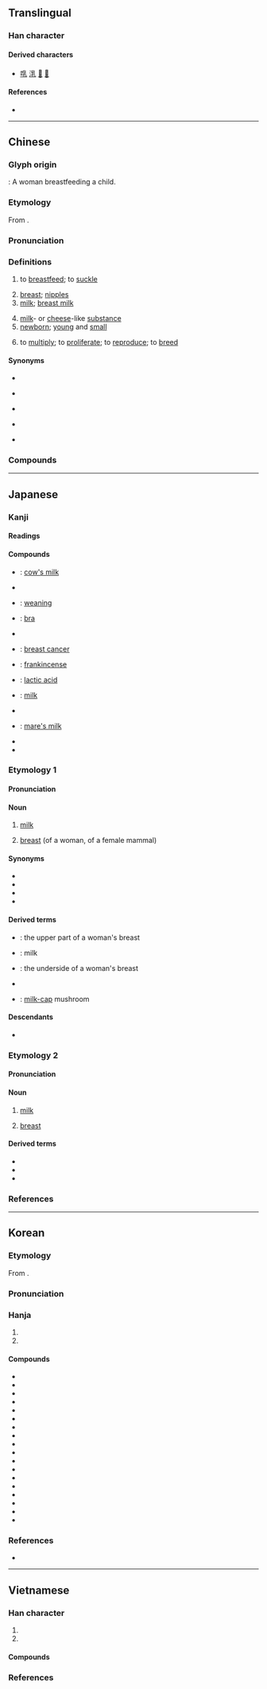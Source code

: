 {{character info}}
==Translingual==

===Han character===
{{Han char|rn=5|rad=乙|as=07|sn=8|four=22410|canj=BDU|ids=⿰孚乚}}

====Derived characters====
* [[啂]] [[㳶]] [[𡝦]] [[𥯇]]

====References====
* {{Han ref|kx=0084.170|dkj=00190|dj=0171.220|hdz=10055.040|uh=4E73|ud=20083|bh=A8C5|bd=43205}}

----

==Chinese==
{{zh-forms|alt=奶-Min Dong,𬂌-Min Dong}}

===Glyph origin===
{{Han etym}}
{{liushu|p}}: A woman breastfeeding a child.

===Etymology===
From {{inh|zh|sit-pro|*s-nəw}}.

===Pronunciation===
{{zh-pron
|m=rǔ
|m-s=
|c=jyu5
|c-t=
|g=
|h=pfs=yî
|j=ru2
|mb=
|md=nĕng/nèng/ṳ̄
|md_note=nĕng/nèng - colloquial; ṳ̄ - literary
|mn=zz:jí/kh:jú/xm,qz,tp:lú
|mn-t=ru2
|w=3zr
|x=
|mc=y
|oc=y
|ma=Zh-ru.ogg
|cat=v,n,a
}}

===Definitions===
{{zh-hanzi}}

# {{lb|zh|literary}} to [[breastfeed]]; to [[suckle]]
# [[breast]]; [[nipples]]
# [[milk]]; [[breast milk]]
#: {{zh-x|母乳|breast milk; mother's milk}}
#: {{zh-x|水乳交融|to get along well}}
# [[milk]]- or [[cheese]]-like [[substance]]
# [[newborn]]; [[young]] and [[small]]
#: {{zh-x|乳豬|suckling pig}}
# to [[multiply]]; to [[proliferate]]; to [[reproduce]]; to [[breed]]

====Synonyms====
* {{s|to breastfeed}}
{{zh-syn-saurus|母乳餵養}}
* {{s|breast}}
{{zh-dial|乳房}}
* {{s|milk}}
{{zh-syn-saurus|奶汁}}
* {{s|young and small}} {{zh-l|幼小}}
* {{s|to multiply}}
{{zh-syn-saurus|繁殖}}

===Compounds===
{{zh-der|乳劑|乳化|乳化劑|乳名|乳山|乳房|乳暈|乳母|乳汁|乳溝|乳牙|乳牛|乳癌|乳白|乳突|乳突竇|乳糖|乳罩|乳脂|乳腐|乳腺|乳膠|乳臭|乳製品|乳豬|乳輪|乳酪|乳酸|乳頭|乳首|乳香|乳齒|催乳|南乳|哺乳|哺母乳|孳乳|授乳|母乳|沐浴乳|洗髮乳|潔面乳|潤膚乳|煉乳|石鐘乳|腐乳|膠乳|護髮乳|酪乳|酸乳|隆乳|雙乳|離乳|餵母乳|鮮乳|羊乳|馬乳|寄乳|乳臭未乾}}

{{zh-cat|Milk|Advanced}}

----

==Japanese==
{{ja-kanji forms-IVS
|vs1=01
|vs2=03
|col-vs1=aj
|col-vs2=hdmj
|pic-vs1=U4e73-kyu.svg
|ref={{R:Kanjipedia|0005450500}}
}}

===Kanji===
{{ja-kanji|grade=6|rs=乙07}}

====Readings====
{{ja-readings
|goon=にゅう
|kanon=じゅ<じゆ
|kun=ち-, ちち-
|nanori=ち
}}

====Compounds====
{{der-top|Compounds}}
* {{ja-r|牛%乳|ぎゅう%にゅう}}: [[cow's milk]]
* {{ja-r|巨%乳|きょ%にゅう}}
* {{ja-r|卒%乳|そつ%にゅう}}: [[weaning]]
* {{ja-r|乳%押さえ|ちち%おさえ}}: [[bra]]
* {{ja-r|超%乳|ちょう%にゅう}}
* {{ja-r|乳%癌|にゅう%がん}}: [[breast cancer]]
* {{ja-r|乳%香|にゅう%こう}}: [[frankincense]]
* {{ja-r|乳%酸|にゅう%さん}}: [[lactic acid]]
* {{ja-r|乳%汁|にゅう%じゅう}}: [[milk]]
* {{ja-r|爆%乳|ばく%にゅう}}
* {{ja-r|馬%乳|ば%にゅう}}: [[mare's milk]]
* {{ja-r|貧%乳|ひん%にゅう}}
* {{ja-r|魔%乳|ま%にゅう}}
{{der-bottom}}

===Etymology 1===
{{ja-kanjitab|ちち|yomi=k}}

====Pronunciation====
{{ja-pron|yomi=k|ちち|acc=2|dev=1|acc_ref=DJR,NHK|acc2=1|acc2_ref=DJR,NHK}}

====Noun====
{{ja-noun|ちち}}

# {{lb|ja|dated}} [[milk]]
# [[breast]] (of a woman, of a female mammal)

====Synonyms====
* {{ja-r|お乳|おちち|milk}}
* {{ja-r|おっぱい|おっぱい|milk, breast}}
* {{ja-r|乳%房|ち%ぶさ|breast}}
* {{ja-r|胸|むね|breast}}

====Derived terms====
* {{ja-r|上%乳|うえ%ちち}}: the upper part of a woman's breast
* {{ja-r|お乳|おちち}}: milk
* {{ja-r|下%乳|した%ちち}}: the underside of a woman's breast
* {{ja-r|乳%搾り|ちち%しぼり}}
* {{ja-r|乳茸|チチタケ}}: [[milk-cap]] mushroom

====Descendants====
* {{desc|ko|찌찌|bor=1}}

===Etymology 2===
{{ja-kanjitab|ち|yomi=k}}

====Pronunciation====
{{ja-pron|yomi=k|ち|acc=1|acc_ref=DJR,NHK}}

====Noun====
{{ja-noun|ち}}

# {{lb|ja|archaic}} [[milk]]
# {{lb|ja|archaic}} [[breast]]

====Derived terms====
* {{ja-r|乳%兄%弟|ち%きょう%だい}}
* {{ja-r|乳%飲み子|ち%のみご}}
* {{ja-r|乳%房|ち%ぶさ}}

===References===
<references/>

----

==Korean==

===Etymology===
From {{der|ko|ltc|sort=유|-}} {{ltc-l|乳}}.
{{hanja-ety
|dk={{okm-l|ᅀᅲᆼ〯|zyǔ|link=no}}
|m={{okm-l|ᅀᅲ〯|zyǔ}}
|mh={{okm-l|[[졎|졋〮]]|cyés}}
|ml=身體#상27A
}}

===Pronunciation===
{{ko-hanja-pron|유}}

===Hanja===
{{ko-hanja-search}}
{{ko-hanja|젖|유}}

# {{hanja form of|유|[[breast]]}}
# {{hanja form of|유|[[milk]]}}

====Compounds====
{{der-top3|Compounds}}
* {{ko-l|거유|巨乳}}
* {{ko-l|모유|母乳}}
* {{ko-l|분유|粉乳}}
* {{ko-l|빈유|貧乳}}
* {{ko-l|수유|授乳}}
* {{ko-l|연유|煉乳}}
* {{ko-l|우유|牛乳}}
* {{ko-l|유두|乳頭}}
* {{ko-l|유모|乳母}}
* {{ko-l|유방|乳房}}
* {{ko-l|유아|乳兒}}
* {{ko-l|두유|豆乳}}
* {{ko-l|유당|乳糖}}
* {{ko-l|초유|初乳}}
* {{ko-l|유제품|乳製品}}
* {{ko-l|유모차|乳母車}}
* {{ko-l|이유식|離乳食}}
* {{ko-l|포유류|哺乳類}}
{{der-bottom}}

===References===
* {{R:hanjadoc|81}}

----

==Vietnamese==

===Han character===
{{vi-readings|rs=乙07
|hanviet=nhũ-tdcndg;tdcntd;gdhn
|phienthiet=
|nom=vú-tdcndg;gdhn;taberd, nhỏ-tdcndg;tdcntd, nhủ-tdcndg;tdcntd, nhũ-tdcntd;taberd, nhả-tdcntd, nhỗ-gdhn, nhú-btcn
}}

# {{han tu form of|nhũ|[[breast]]}}
# {{Nom form of|vú|[[breast]]}}

====Compounds====
{{der3|vi
|{{vi-l|乳名|nhũ danh}}
|{{vi-l|乳花|nhũ hoa}}
|{{vi-l|乳母|nhũ mẫu}}
}}

===References===
<references/>